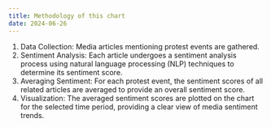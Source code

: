 ```yaml
---
title: Methodology of this chart
date: 2024-06-26
---
```


1. Data Collection: Media articles mentioning protest events are gathered.
2. Sentiment Analysis: Each article undergoes a sentiment analysis process using natural language processing (NLP) techniques to determine its sentiment score.
3. Averaging Sentiment: For each protest event, the sentiment scores of all related articles are averaged to provide an overall sentiment score.
4. Visualization: The averaged sentiment scores are plotted on the chart for the selected time period, providing a clear view of media sentiment trends.
